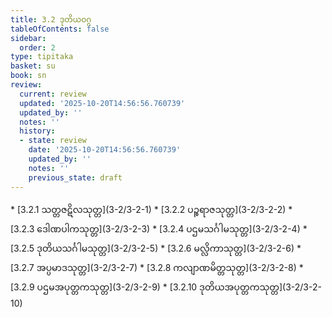 ```yaml
---
title: 3.2 ဒုတိယဝဂ္ဂ
tableOfContents: false
sidebar:
  order: 2
type: tipitaka
basket: su
book: sn
review:
  current: review
  updated: '2025-10-20T14:56:56.760739'
  updated_by: ''
  notes: ''
  history:
  - state: review
    date: '2025-10-20T14:56:56.760739'
    updated_by: ''
    notes: ''
    previous_state: draft
---
```



<DynamicBreadcrumb />


<ReviewStatus review={frontmatter.review} showDetails={true} />

<HypothesisAnnotation frontmatter={frontmatter} />



<TableOfContents book="sn" section="3.2">
* [3.2.1 သတ္တဇဋိလသုတ္တ](3-2/3-2-1)
* [3.2.2 ပဉ္စရာဇသုတ္တ](3-2/3-2-2)
* [3.2.3 ဒေါဏပါကသုတ္တ](3-2/3-2-3)
* [3.2.4 ပဌမသင်္ဂါမသုတ္တ](3-2/3-2-4)
* [3.2.5 ဒုတိယသင်္ဂါမသုတ္တ](3-2/3-2-5)
* [3.2.6 မလ္လိကာသုတ္တ](3-2/3-2-6)
* [3.2.7 အပ္ပမာဒသုတ္တ](3-2/3-2-7)
* [3.2.8 ကလျာဏမိတ္တသုတ္တ](3-2/3-2-8)
* [3.2.9 ပဌမအပုတ္တကသုတ္တ](3-2/3-2-9)
* [3.2.10 ဒုတိယအပုတ္တကသုတ္တ](3-2/3-2-10)
</TableOfContents>